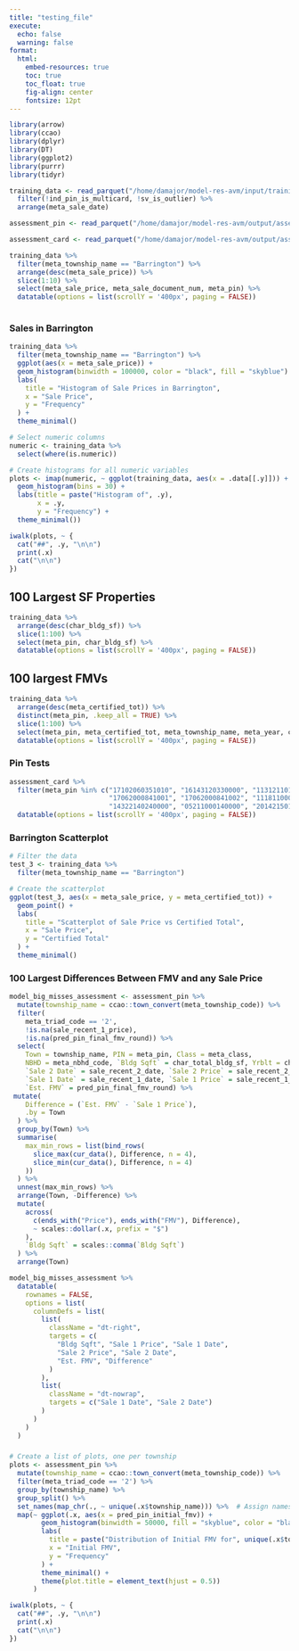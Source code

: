 ```yaml
---
title: "testing_file"
execute:
  echo: false
  warning: false
format:
  html:
    embed-resources: true
    toc: true
    toc_float: true
    fig-align: center
    fontsize: 12pt
---
```


```r
library(arrow)
library(ccao)
library(dplyr)
library(DT)
library(ggplot2)
library(purrr)
library(tidyr)
```


```r
training_data <- read_parquet("/home/damajor/model-res-avm/input/training_data.parquet") %>%
  filter(!ind_pin_is_multicard, !sv_is_outlier) %>%
  arrange(meta_sale_date)

assessment_pin <- read_parquet("/home/damajor/model-res-avm/output/assessment_pin/model_assessment_pin.parquet") 

assessment_card <- read_parquet("/home/damajor/model-res-avm/output/assessment_card/model_assessment_card.parquet") 

training_data %>%
  filter(meta_township_name == "Barrington") %>%
  arrange(desc(meta_sale_price)) %>%
  slice(1:10) %>%
  select(meta_sale_price, meta_sale_document_num, meta_pin) %>%
  datatable(options = list(scrollY = '400px', paging = FALSE))
  
```

### Sales in Barrington
```r
training_data %>%
  filter(meta_township_name == "Barrington") %>%
  ggplot(aes(x = meta_sale_price)) +
  geom_histogram(binwidth = 100000, color = "black", fill = "skyblue") +
  labs(
    title = "Histogram of Sale Prices in Barrington",
    x = "Sale Price",
    y = "Frequency"
  ) +
  theme_minimal()

```

```r
# Select numeric columns
numeric <- training_data %>%
  select(where(is.numeric))

# Create histograms for all numeric variables
plots <- imap(numeric, ~ ggplot(training_data, aes(x = .data[[.y]])) +
  geom_histogram(bins = 30) +
  labs(title = paste("Histogram of", .y),
       x = .y,
       y = "Frequency") +
  theme_minimal())
```

::: {.panel-tabset}

```r
iwalk(plots, ~ {
  cat("##", .y, "\n\n")
  print(.x)
  cat("\n\n")
})
```
:::


##  100 Largest SF Properties
```r
training_data %>%
  arrange(desc(char_bldg_sf)) %>%
  slice(1:100) %>%
  select(meta_pin, char_bldg_sf) %>%
  datatable(options = list(scrollY = '400px', paging = FALSE))
```
## 100 largest FMVs

```r
training_data %>%
  arrange(desc(meta_certified_tot)) %>%
  distinct(meta_pin, .keep_all = TRUE) %>%
  slice(1:100) %>%
  select(meta_pin, meta_certified_tot, meta_township_name, meta_year, char_bldg_sf, char_land_sf) %>%
  datatable(options = list(scrollY = '400px', paging = FALSE))
```

### Pin Tests
```r
assessment_card %>%
  filter(meta_pin %in% c("17102060351010", "16143120330000", "11312110190000", "24072010490000",
                         "17062000841001", "17062000841002", "11181100020000", "12133010680000",
                         "14322140240000", "05211000140000", "20142150160000")) %>%
  datatable(options = list(scrollY = '400px', paging = FALSE))
```
### Barrington Scatterplot
```r
# Filter the data
test_3 <- training_data %>%
  filter(meta_township_name == "Barrington")
```


```r
# Create the scatterplot
ggplot(test_3, aes(x = meta_sale_price, y = meta_certified_tot)) +
  geom_point() +
  labs(
    title = "Scatterplot of Sale Price vs Certified Total",
    x = "Sale Price",
    y = "Certified Total"
  ) +
  theme_minimal()

```

### 100 Largest Differences Between FMV and any Sale Price
```r
model_big_misses_assessment <- assessment_pin %>%
  mutate(township_name = ccao::town_convert(meta_township_code)) %>%
  filter(
    meta_triad_code == '2',
    !is.na(sale_recent_1_price),
    !is.na(pred_pin_final_fmv_round)) %>%
  select(
    Town = township_name, PIN = meta_pin, Class = meta_class,
    NBHD = meta_nbhd_code, `Bldg Sqft` = char_total_bldg_sf, Yrblt = char_yrblt,
    `Sale 2 Date` = sale_recent_2_date, `Sale 2 Price` = sale_recent_2_price,
    `Sale 1 Date` = sale_recent_1_date, `Sale 1 Price` = sale_recent_1_price,
    `Est. FMV` = pred_pin_final_fmv_round) %>%
 mutate(
    Difference = (`Est. FMV` - `Sale 1 Price`),
    .by = Town
  ) %>%
  group_by(Town) %>%
  summarise(
    max_min_rows = list(bind_rows(
      slice_max(cur_data(), Difference, n = 4),
      slice_min(cur_data(), Difference, n = 4)
    ))
  ) %>%
  unnest(max_min_rows) %>% 
  arrange(Town, -Difference) %>%
  mutate(
    across(
      c(ends_with("Price"), ends_with("FMV"), Difference),
      ~ scales::dollar(.x, prefix = "$")
    ),
    `Bldg Sqft` = scales::comma(`Bldg Sqft`)
  ) %>%
  arrange(Town)

model_big_misses_assessment %>%
  datatable(
    rownames = FALSE,
    options = list(
      columnDefs = list(
        list(
          className = "dt-right",
          targets = c(
            "Bldg Sqft", "Sale 1 Price", "Sale 1 Date",
            "Sale 2 Price", "Sale 2 Date",
            "Est. FMV", "Difference"
          )
        ),
        list(
          className = "dt-nowrap",
          targets = c("Sale 1 Date", "Sale 2 Date")
        )
      )
    )
  )
```
### 

```r
# Create a list of plots, one per township
plots <- assessment_pin %>%
  mutate(township_name = ccao::town_convert(meta_township_code)) %>%
  filter(meta_triad_code == '2') %>%
  group_by(township_name) %>%
  group_split() %>%
  set_names(map_chr(., ~ unique(.x$township_name))) %>%  # Assign names to the list based on township
  map(~ ggplot(.x, aes(x = pred_pin_initial_fmv)) +
        geom_histogram(binwidth = 50000, fill = "skyblue", color = "black") +
        labs(
          title = paste("Distribution of Initial FMV for", unique(.x$township_name)),
          x = "Initial FMV",
          y = "Frequency"
        ) +
        theme_minimal() +
        theme(plot.title = element_text(hjust = 0.5))
      )
```

::: {.panel-tabset}

```r
iwalk(plots, ~ {
  cat("##", .y, "\n\n")
  print(.x)
  cat("\n\n")
})

```
:::

